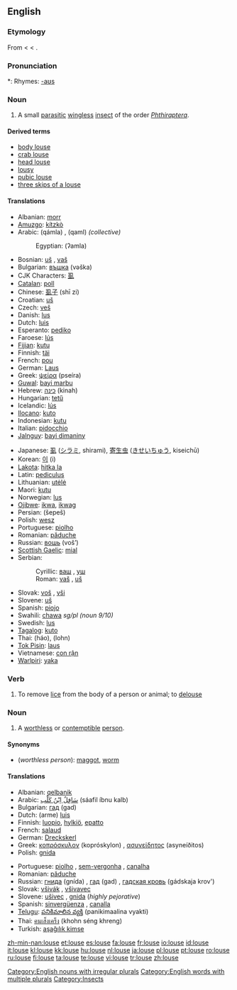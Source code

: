 {{wikipedia}}
==English==

===Etymology===
From {{etyl|enm|en}} {{term|lows|lows(e)|lang=enm}} < {{etyl|ang|en}} {{term|lus|lūs|lang=ang}} < {{proto|Germanic|lus-|lang=en}}.

===Pronunciation===
*: Rhymes: [[Rhymes:English:-aʊs|-aʊs]]

===Noun===
{{en-noun|lice}}

# A small [[parasitic]] [[wingless]] [[insect]] of the order ''[[Phthiraptera]]''.

====Derived terms====
* [[body louse]]
* [[crab louse]]
* [[head louse]]
* [[lousy]]
* [[pubic louse]]
* [[three skips of a louse]]

====Translations====
{{trans-top|insect}}
* Albanian: [[morr]]
* [[Amuzgo]]: [[kítzkò]]
* Arabic: {{Arab|[[قملة|قَمْلَةٌ]]}} (qámla) {{f}}, {{Arab|[[قمل|قَمْلٌ]]}} (qaml) {{m}} ''(collective)''
*: Egyptian: (ʔamla)
* Bosnian: [[uš]] {{f}}, [[vaš]] {{f}}
* Bulgarian: [[въшка]] (vəška) {{f}}
* CJK Characters: [[虱]]
* [[Catalan]]: [[poll]] {{m}}
* Chinese: [[虱子]] (shī zi)
* Croatian: [[uš]] {{f}}
* Czech: [[veš]] {{f}}
* Danish: [[lus]] {{c}}
* Dutch: [[luis#Dutch|luis]] {{f}}
* Esperanto: [[pediko]]
* Faroese: [[lús]]
* [[Fijian]]: [[kutu]]
* Finnish: [[täi]]
* French: [[pou]] {{m}}
* German: [[Laus]] {{f}}
* Greek: [[ψείρα]] (pseíra) {{f}}
* [[Guwal]]: [[bayi marbu]]
* Hebrew: [[כינה]] (kinah) {{f}}
* Hungarian: [[tetű]]
* Icelandic: [[lús]] {{f}}
* [[Ilocano]]: [[kuto]]
* Indonesian: [[kutu]]
* Italian: [[pidocchio]] {{m}}
* [[Jalnguy]]: [[bayi dimaniny]]
{{trans-mid}}
* Japanese: [[虱]] ([[シラミ]], shirami), [[寄生虫]] ([[きせいちゅう]], kiseichū)
* Korean: [[이]] (i)
* [[Lakota]]: [[hitka la]]
* Latin: [[pediculus]]  {{m}}
* Lithuanian: [[utėlė]] {{f}}
* Maori: [[kutu]]
* Norwegian: [[lus]] {{c}}
* [[Ojibwe]]: [[ikwa]], [[ikwag]] {{p}}
* Persian: {{fa-Arab|[[شپش|شِپِش]]}} (šepeš)
* Polish: [[wesz]] {{f}}
* Portuguese: [[piolho]] {{m}}
* Romanian: [[păduche]] {{m}}
* Russian: [[вошь]] (voš’) {{f}}
* [[Scottish Gaelic]]: [[mial]] {{f}}
* Serbian:
*: Cyrillic: [[ваш]] {{f}}, [[уш]] {{f}}
*: Roman: [[vaš]] {{f}}, [[uš]] {{f}}
* Slovak: [[voš]] {{f}}, [[vši]] {{p}}
* Slovene: [[uš]] {{f}}
* Spanish: [[piojo]] {{m}}
* Swahili: [[chawa]] ''sg/pl (noun 9/10)''
* Swedish: [[lus]] {{c}}
* [[Tagalog]]: [[kuto]]
* Thai: {{Thai|[[เหา]]}} (háo), {{Thai|[[โลน]]}} (lohn)
* [[Tok Pisin]]: [[laus]]
* Vietnamese: [[con rận]]
* [[Warlpiri]]: [[yaka]]
{{trans-bottom}}

===Verb===
{{en-verb|lous|es}}

# To remove [[lice]] from the body of a person or animal; to [[delouse]]

===Noun===
{{en-noun}}

# A [[worthless]] or [[contemptible]] [[person]].

====Synonyms====
* (''worthless person''): [[maggot]], [[worm]]

====Translations====
{{trans-top|worthless person}}
* Albanian: [[qelbanik]]
* Arabic: [[سافل ابن كلب|سَافِلٌ اِبْنُ كَلْب]] (sáafil íbnu kalb) {{m}}
* Bulgarian: [[гад]] (gad) {{m|f}}
* Dutch: (arme) [[luis]] {{m}}
* Finnish: [[luopio]], [[hylkiö]], [[epatto]]
* French: [[salaud]] {{m}}
* German: [[Dreckskerl]] {{m}}
* Greek: [[κοπρόσκυλον]] (kopróskylon) {{n}}, [[ασυνείδητος]] (asyneíðitos) {{m}}
* Polish: [[gnida]] {{f}}
{{trans-mid}}
* Portuguese: [[piolho]] {{m}}, [[sem-vergonha]] {{m|f}}, [[canalha]] {{m|f}}
* Romanian: [[păduche]] {{m}}
* Russian: [[гнида]] (gnída) {{m|f}}, [[гад]] (gad) {{m|f}}, [[гадская кровь]] (gádskaja krov') {{m|f}}
* Slovak: [[všivák]] {{m}}, [[všivavec]] {{m}}
* Slovene: [[ušivec]] {{m}}, [[gnida]] {{f}} (''highly pejorative'')
* Spanish: [[sinvergüenza]] {{m|f}}, [[canalla]] {{m|f}}
* [[Telugu]]: [[పనికిమాలిన వ్యక్తి]] (panikimaalina vyakti)
* Thai: [[คนเส็งเคร็ง]] (khohn séng khreng)
* Turkish: [[aşağılık kimse]]
{{trans-bottom}}

[[Category:English nouns with irregular plurals]]
[[Category:English words with multiple plurals]]
[[Category:Insects]]

[[zh-min-nan:louse]]
[[et:louse]]
[[es:louse]]
[[fa:louse]]
[[fr:louse]]
[[io:louse]]
[[id:louse]]
[[it:louse]]
[[kl:louse]]
[[kk:louse]]
[[hu:louse]]
[[nl:louse]]
[[ja:louse]]
[[pl:louse]]
[[pt:louse]]
[[ro:louse]]
[[ru:louse]]
[[fi:louse]]
[[ta:louse]]
[[te:louse]]
[[vi:louse]]
[[tr:louse]]
[[zh:louse]]